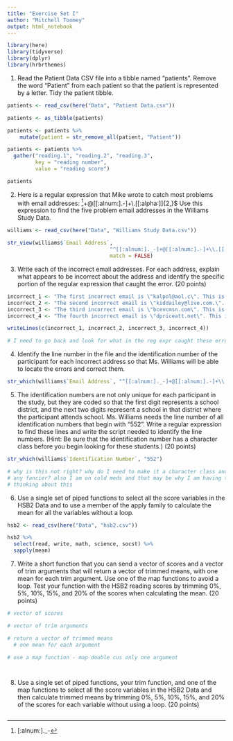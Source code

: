 ```yaml
---
title: "Exercise Set I"
author: "Mitchell Toomey"
output: html_notebook
---
```


```r
library(here)
library(tidyverse)
library(dplyr)
library(hrbrthemes)
```

1. Read the Patient Data CSV file into a tibble named “patients”. Remove the word “Patient” from each
patient so that the patient is represented by a letter. Tidy the patient tibble.
```r
patients <- read_csv(here("Data", "Patient Data.csv"))

patients <- as_tibble(patients)

patients <- patients %>%
    mutate(patient = str_remove_all(patient, "Patient"))

patients <- patients %>%
  gather("reading.1", "reading.2", "reading.3",
         key = "reading number",
         value = "reading score")

patients

```

2. Here is a regular expression that Mike wrote to catch most problems with email addresses:
^[[:alnum:]._-]+@[[:alnum:].-]+\\.[[:alpha:]]{2,}$
Use this expression to find the five problem email addresses in the Williams Study Data.
```r

williams <- read_csv(here("Data", "Williams Study Data.csv"))

str_view(williams$`Email Address`, 
                                 "^[[:alnum:]._-]+@[[:alnum:].-]+\\.[[:alpha:]]{2,}$", 
                                 match = FALSE)

```


3. Write each of the incorrect email addresses. For each address, explain what appears to be incorrect about the address and identify the specific portion of the regular expression that caught the error. (20 points)
```r

incorrect_1 <- "The first incorrect email is \"kalpol@aol.c\". This is incorrect because it should be \".com\"."
incorrect_2 <- "The second incorrect email is \"kiddailey@live.com.\". This is incorrect because there is an extra period after \"com\"."
incorrect_3 <- "The third incorrect email is \"bcevcmsn.com\". This is incorrect because there is there is no no \"@\" before \".com\"."
incorrect_4 <- "The fourth incorrect email is \"dpriceatt.net\". This is incorrect because there is there is no \"@\" before \".com\"."

writeLines(c(incorrect_1, incorrect_2, incorrect_3, incorrect_4))

# I need to go back and look for what in the reg expr caught these errors

```

4. Identify the line number in the file and the identification number of the participant for each incorrect
address so that Ms. Williams will be able to locate the errors and correct them.
```r

str_which(williams$`Email Address`, "^[[:alnum:]._-]+@[[:alnum:].-]+\\.[[:alpha:]]{2,}$", negate = TRUE)

```

5. The identification numbers are not only unique for each participant in the study, but they are coded so that the first digit represents a school district, and the next two digits represent a school in that district where the participant attends school. Ms. Williams needs the line number of all identification numbers that begin with “552”. Write a regular expression to find these lines and write the script needed to identify the line numbers. (Hint: Be sure that the identification number has a character class before you begin looking for these students.)
(20 points)
```r

str_which(williams$`Identification Number`, "552")

# why is this not right? why do I need to make it a character class and make it 
# any fancier? also I am on cold meds and that may be why I am having trouble
# thinking about this


```

6. Use a single set of piped functions to select all the score variables in the HSB2 Data and to use a member of the apply family to calculate the mean for all the variables without a loop.
```r

hsb2 <- read_csv(here("Data", "hsb2.csv"))

hsb2 %>%
  select(read, write, math, science, socst) %>%
  sapply(mean)

```

7. Write a short function that you can send a vector of scores and a vector of trim arguments that will return a vector of trimmed means, with one mean for each trim argument. Use one of the map functions to avoid a loop. Test your function with the HSB2 reading scores by trimming 0%, 5%, 10%, 15%, and 20% of the scores when calculating the mean.
(20 points)
```r

# vector of scores

# vector of trim arguments

# return a vector of trimmed means
  # one mean for each argument

# use a map function - map double cus only one argument




```

8. Use a single set of piped functions, your trim function, and one of the map functions to select all the score variables in the HSB2 Data and then calculate trimmed means by trimming 0%, 5%, 10%, 15%, and 20% of the scores for each variable without using a loop.
(20 points)
```r



```

